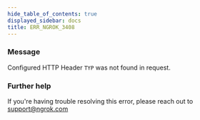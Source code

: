 ```yaml
---
hide_table_of_contents: true
displayed_sidebar: docs
title: ERR_NGROK_3408
---
```


### Message

Configured HTTP Header `TYP` was not found in request.

### Further help

If you're having trouble resolving this error, please reach out to [support@ngrok.com](mailto:support@ngrok.com?subject=Help%20with%20ERR_NGROK_3408)
